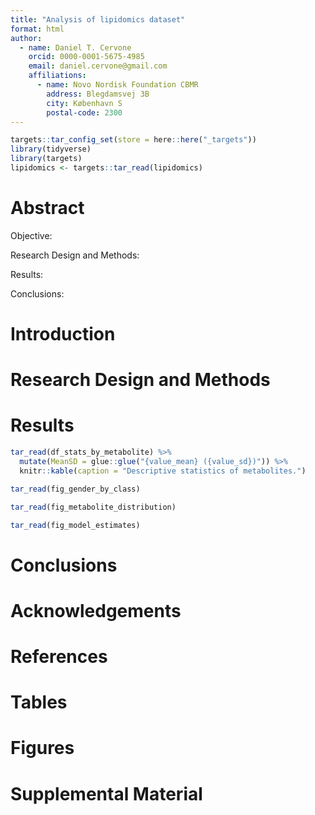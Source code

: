 ```yaml
---
title: "Analysis of lipidomics dataset"
format: html
author: 
  - name: Daniel T. Cervone
    orcid: 0000-0001-5675-4985
    email: daniel.cervone@gmail.com
    affiliations: 
      - name: Novo Nordisk Foundation CBMR
        address: Blegdamsvej 3B
        city: København S
        postal-code: 2300
---
```


```r
targets::tar_config_set(store = here::here("_targets"))
library(tidyverse)
library(targets)
lipidomics <- targets::tar_read(lipidomics)

```

# Abstract

Objective:

Research Design and Methods:

Results:

Conclusions:

# Introduction 

# Research Design and Methods

# Results
```r
tar_read(df_stats_by_metabolite) %>% 
  mutate(MeanSD = glue::glue("{value_mean} ({value_sd})")) %>% 
  knitr::kable(caption = "Descriptive statistics of metabolites.")
```

```r
tar_read(fig_gender_by_class)
```

```r
tar_read(fig_metabolite_distribution)
```

```r
tar_read(fig_model_estimates)
```

# Conclusions

# Acknowledgements

# References

# Tables

# Figures

# Supplemental Material

